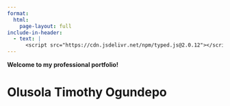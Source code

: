 ```yaml
---
format:
  html: 
    page-layout: full
include-in-header:
  - text: |
      <script src="https://cdn.jsdelivr.net/npm/typed.js@2.0.12"></script>
---
```


::::{#homepage}

:::{.specialize}
<span class="typed"></span>
:::

:::{.welcome}
**Welcome to my professional portfolio!**
:::

# Olusola Timothy Ogundepo {.name}

::::

<script>
  document.addEventListener("DOMContentLoaded", function() {
    var options = {
      strings: ["A Data Scientist", "A Data Analyst", "A Power BI Expert", "A Python Instructor", "A Freelancer", "An IT Automation Expert"],
      typeSpeed: 70,
      backSpeed: 50,
      loop: true
    };

    new Typed(".typed", options);
  });
  </script>